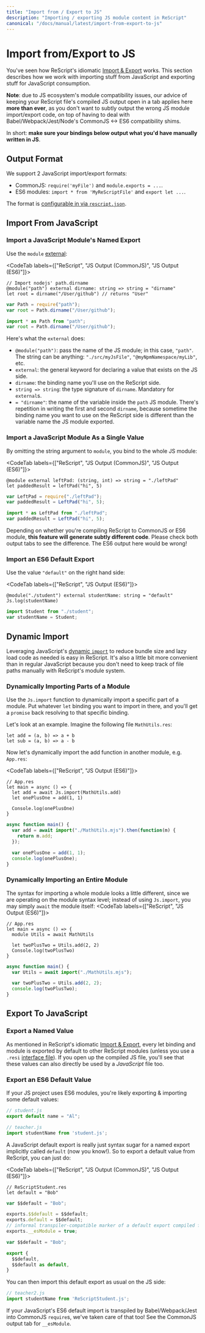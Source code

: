 ```yaml
---
title: "Import from / Export to JS"
description: "Importing / exporting JS module content in ReScript"
canonical: "/docs/manual/latest/import-from-export-to-js"
---
```


# Import from/Export to JS

You've seen how ReScript's idiomatic [Import & Export](import-export.md) works. This section describes how we work with importing stuff from JavaScript and exporting stuff for JavaScript consumption.

**Note**: due to JS ecosystem's module compatibility issues, our advice of keeping your ReScript file's compiled JS output open in a tab applies here **more than ever**, as you don't want to subtly output the wrong JS module import/export code, on top of having to deal with Babel/Webpack/Jest/Node's CommonJS \<-> ES6 compatibility shims.

In short: **make sure your bindings below output what you'd have manually written in JS**.

## Output Format

We support 2 JavaScript import/export formats:

- CommonJS: `require('myFile')` and `module.exports = ...`.
- ES6 modules: `import * from 'MyReScriptFile'` and `export let ...`.

The format is [configurable in via `rescript.json`](build-configuration.md#package-specs).

## Import From JavaScript

### Import a JavaScript Module's Named Export

Use the `module` [external](external.md):

<CodeTab labels={["ReScript", "JS Output (CommonJS)", "JS Output (ES6)"]}>

```res example
// Import nodejs' path.dirname
@module("path") external dirname: string => string = "dirname"
let root = dirname("/User/github") // returns "User"
```
```js
var Path = require("path");
var root = Path.dirname("/User/github");
```
```js
import * as Path from "path";
var root = Path.dirname("/User/github");
```

</CodeTab>

Here's what the `external` does:

- `@module("path")`: pass the name of the JS module; in this case, `"path"`. The string can be anything: `"./src/myJsFile"`, `"@myNpmNamespace/myLib"`, etc.
- `external`: the general keyword for declaring a value that exists on the JS side.
- `dirname`: the binding name you'll use on the ReScript side.
- `string => string`: the type signature of `dirname`. Mandatory for `external`s.
- `= "dirname"`: the name of the variable inside the `path` JS module. There's repetition in writing the first and second `dirname`, because sometime the binding name you want to use on the ReScript side is different than the variable name the JS module exported.

### Import a JavaScript Module As a Single Value

By omitting the string argument to `module`, you bind to the whole JS module:

<CodeTab labels={["ReScript", "JS Output (CommonJS)", "JS Output (ES6)"]}>

```res example
@module external leftPad: (string, int) => string = "./leftPad"
let paddedResult = leftPad("hi", 5)
```
```js
var LeftPad = require("./leftPad");
var paddedResult = LeftPad("hi", 5);
```
```js
import * as LeftPad from "./leftPad";
var paddedResult = LeftPad("hi", 5);
```

</CodeTab>

Depending on whether you're compiling ReScript to CommonJS or ES6 module, **this feature will generate subtly different code**. Please check both output tabs to see the difference. The ES6 output here would be wrong!

### Import an ES6 Default Export

Use the value `"default"` on the right hand side:

<CodeTab labels={["ReScript", "JS Output (ES6)"]}>

```res example
@module("./student") external studentName: string = "default"
Js.log(studentName)
```
```js
import Student from "./student";
var studentName = Student;
```

</CodeTab>

## Dynamic Import
Leveraging JavaScript's [dynamic `import`](https://developer.mozilla.org/en-US/docs/Web/JavaScript/Reference/Operators/import) to reduce bundle size and lazy load code as needed is easy in ReScript. It's also a little bit more convenient than in regular JavaScript because you don't need to keep track of file paths manually with ReScript's module system.

### Dynamically Importing Parts of a Module
Use the `Js.import` function to dynamically import a specific part of a module. Put whatever `let` binding you want to import in there, and you'll get a `promise` back resolving to that specific binding.

Let's look at an example. Imagine the following file `MathUtils.res`:

```rescript
let add = (a, b) => a + b
let sub = (a, b) => a - b
```

Now let's dynamically import the add function in another module, e.g. `App.res`:

<CodeTab labels={["ReScript", "JS Output (ES6)"]}>
```rescript
// App.res
let main = async () => {
  let add = await Js.import(MathUtils.add)
  let onePlusOne = add(1, 1)

  Console.log(onePlusOne)
}
```
```javascript
async function main() {
  var add = await import("./MathUtils.mjs").then(function(m) {
    return m.add;
  });

  var onePlusOne = add(1, 1);
  console.log(onePlusOne);
}
```
</CodeTab>

### Dynamically Importing an Entire Module
The syntax for importing a whole module looks a little different, since we are operating on the module syntax level; instead of using `Js.import`, you may simply `await` the module itself:
<CodeTab labels={["ReScript", "JS Output (ES6)"]}>
```rescript
// App.res
let main = async () => {
  module Utils = await MathUtils

  let twoPlusTwo = Utils.add(2, 2)
  Console.log(twoPlusTwo)
}
```
```javascript
async function main() {
  var Utils = await import("./MathUtils.mjs");

  var twoPlusTwo = Utils.add(2, 2);
  console.log(twoPlusTwo);
}
```
</CodeTab>

## Export To JavaScript

### Export a Named Value

As mentioned in ReScript's idiomatic [Import & Export](import-export.md), every let binding and module is exported by default to other ReScript modules (unless you use a `.resi` [interface file](module#signatures)). If you open up the compiled JS file, you'll see that these values can also directly be used by a _JavaScript_ file too.

### Export an ES6 Default Value

If your JS project uses ES6 modules, you're likely exporting & importing some default values:

```js
// student.js
export default name = "Al";
```

```js
// teacher.js
import studentName from 'student.js';
```

A JavaScript default export is really just syntax sugar for a named export implicitly called `default` (now you know!). So to export a default value from ReScript, you can just do:

<CodeTab labels={["ReScript", "JS Output (CommonJS)", "JS Output (ES6)"]}>

```res example
// ReScriptStudent.res
let default = "Bob"
```
```js
var $$default = "Bob";

exports.$$default = $$default;
exports.default = $$default;
// informal transpiler-compatible marker of a default export compiled from ES6
exports.__esModule = true;
```
```js
var $$default = "Bob";

export {
  $$default,
  $$default as default,
}
```

</CodeTab>

You can then import this default export as usual on the JS side:

```js
// teacher2.js
import studentName from 'ReScriptStudent.js';
```

If your JavaScript's ES6 default import is transpiled by Babel/Webpack/Jest into CommonJS `require`s, we've taken care of that too! See the CommonJS output tab for `__esModule`.
